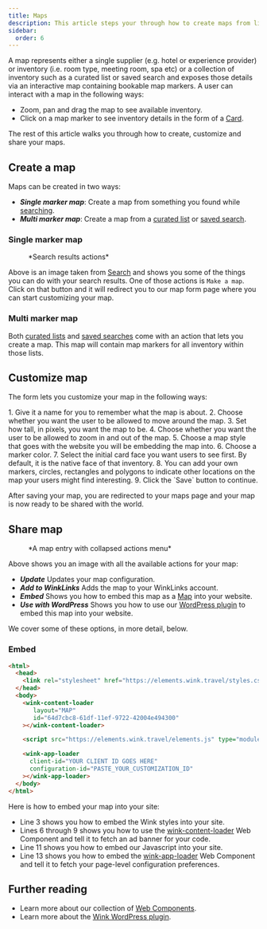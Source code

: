 ```yaml
---
title: Maps
description: This article steps your through how to create maps from lists and search results and then promote them on your site.
sidebar:
  order: 6
---
```



A map represents either a single supplier (e.g. hotel or experience provider) or inventory (i.e. room type, meeting room, spa etc) or a collection of inventory such as a curated list or saved search and exposes those details via an interactive map containing bookable map markers. 
A user can interact with a map in the following ways:

- Zoom, pan and drag the map to see available inventory.
- Click on a map marker to see inventory details in the form of a [Card](/studio.card).

The rest of this article walks you through how to create, customize and share your maps.

## Create a map

Maps can be created in two ways:

- ***Single marker map***: Create a map from something you found while [searching](/studio/search).
- ***Multi marker map***: Create a map from a [curated list](/studio/curated-lists) or [saved search](/studio/saved-searches).

### Single marker map

<figure>
<CloudinaryImage 
      width="350"
      height="238"
      resize="scale"
      quality="best"
      alt="Actions"
      src="academy/inventory-actions" 
      errorImage="noimage_opaque_nyrtl0.png"
    />
    <figcaption>*Search results actions*</figcaption>
</figure>

Above is an image taken from [Search](/studio/search) and shows you some of the things you can do with your search results. One of those actions is `Make a map`. 
Click on that button and it will redirect you to our map form page where you can start customizing your map.

### Multi marker map

Both [curated lists](/studio/curated-lists#list-actions) and [saved searches](/studio/saved-searches#list-actions) come with an action that lets you create a map. This map will contain map markers for all inventory within those lists.

## Customize map

 The form lets you customize your map in the following ways:

<Steps>
 1. Give it a name for you to remember what the map is about.
 2. Choose whether you want the user to be allowed to move around the map.
 3. Set how tall, in pixels, you want the map to be.
 4. Choose whether you want the user to be allowed to zoom in and out of the map.
 5. Choose a map style that goes with the website you will be embedding the map into.
 6. Choose a marker color.
 7. Select the initial card face you want users to see first. By default, it is the native face of that inventory.
 8. You can add your own markers, circles, rectangles and polygons to indicate other locations on the map your users might find interesting.
 9. Click the `Save` button to continue.
</Steps>

After saving your map, you are redirected to your maps page and your map is now ready to be shared with the world.

## Share map

<figure>
<CloudinaryImage 
      width="350"
      height="946"
      resize="scale"
      quality="best"
      alt="Map"
      src="academy/map" 
      errorImage="noimage_opaque_nyrtl0.png"
    />
    <figcaption>*A map entry with collapsed actions menu*</figcaption>
</figure>

Above shows you an image with all the available actions for your map:

- ***Update*** Updates your map configuration.
- ***Add to WinkLinks*** Adds the map to your WinkLinks account.
- ***Embed*** Shows you how to embed this map as a [Map](/developer/web-components#map) into your website. 
- ***Use with WordPress*** Shows you how to use our [WordPress plugin](/developer/wordpress) to embed this map into your website.

We cover some of these options, in more detail, below.

### Embed

```html {3, 6-9, 11, 13-16}
<html>
  <head>
    <link rel="stylesheet" href="https://elements.wink.travel/styles.css"></link>
  </head>
  <body>
    <wink-content-loader
       layout="MAP"
       id="64d7cbc8-61df-11ef-9722-42004e494300"
    ></wink-content-loader>

    <script src="https://elements.wink.travel/elements.js" type="module" defer></script>

    <wink-app-loader
      client-id="YOUR CLIENT ID GOES HERE"
      configuration-id="PASTE_YOUR_CUSTOMIZATION_ID"
    ></wink-app-loader>
  </body>
</html>
```

Here is how to embed your map into your site:

- Line 3 shows you how to embed the Wink styles into your site.
- Lines 6 through 9 shows you how to use the [wink-content-loader](/developer/web-component#wink-content-loader) Web Component and tell it to fetch an ad banner for your code.
- Line 11 shows you how to embed our Javascript into your site.
- Line 13 shows you how to embed the [wink-app-loader](/developer/web-component#wink-app-loader) Web Component and tell it to fetch your page-level configuration preferences.

## Further reading

- Learn more about our collection of [Web Components](/developer/web-components).
- Learn more about the [Wink WordPress plugin](/developer/wordpress).